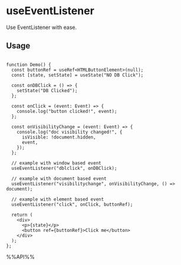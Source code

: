 # useEventListener

Use EventListener with ease. 

## Usage

```tsx live

function Demo() {
  const buttonRef = useRef<HTMLButtonElement>(null);
  const [state, setState] = useState("NO DB Click");

  const onDBClick = () => {
    setState("DB Clicked");
  };

  const onClick = (event: Event) => {
    console.log("button clicked!", event);
  };

  const onVisibilityChange = (event: Event) => {
    console.log("doc visibility changed!", {
      isVisible: !document.hidden,
      event,
    });
  };

  // example with window based event
  useEventListener("dblclick", onDBClick);

  // example with document based event
  useEventListener("visibilitychange", onVisibilityChange, () => document);

  // example with element based event
  useEventListener("click", onClick, buttonRef);

  return (
    <div>
      <p>{state}</p>
      <button ref={buttonRef}>Click me</button>
    </div>
  );
};

```

%%API%%